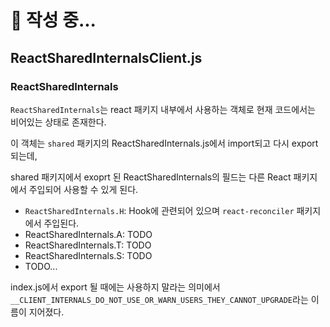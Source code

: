 # 📝 작성 중...

## ReactSharedInternalsClient.js

### ReactSharedInternals

`ReactSharedInternals`는 react 패키지 내부에서 사용하는 객체로 현재 코드에서는 비어있는 상태로 존재한다.

이 객체는 `shared` 패키지의 ReactSharedInternals.js에서 import되고 다시 export되는데,

shared 패키지에서 exoprt 된 ReactSharedInternals의 필드는 다른 React 패키지에서 주입되어 사용할 수 있게 된다.

- `ReactSharedInternals.H`: Hook에 관련되어 있으며 `react-reconciler` 패키지에서 주입된다.
- ReactSharedInternals.A: TODO
- ReactSharedInternals.T: TODO
- ReactSharedInternals.S: TODO
- TODO...

index.js에서 export 될 때에는 사용하지 말라는 의미에서 `__CLIENT_INTERNALS_DO_NOT_USE_OR_WARN_USERS_THEY_CANNOT_UPGRADE`라는 이름이 지어졌다.
